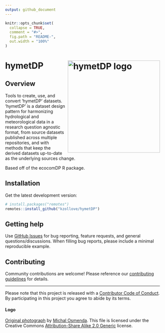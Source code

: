 ```yaml
---
output: github_document
---
```


<!-- README.md is generated from README.Rmd. Please edit that file -->

```r
knitr::opts_chunk$set(
  collapse = TRUE,
  comment = "#>",
  fig.path = "README-",
  out.width = "100%"
)
```

# hymetDP <img src="man/figures/logo.png" align="right" alt="hymetDP logo" height="300" style="float:right; height:300px;" />

<!-- badges: start -->
<!-- badges: end -->
## Overview

Tools to create, use, and convert ‘hymetDP’ datasets. ‘hymetDP’ is a dataset design pattern for harmonizing hydrological and meteorological data in a research question agnostic format, from source datasets published across multiple repositories, and with methods that keep the derived datasets up-to-date as the underlying sources change.

Based off of the ecocomDP R package.

## Installation

Get the latest development version:
```r
# install.packages("remotes")
remotes::install_github("kzollove/hymetDP")
```

## Getting help

Use [GitHub Issues](https://github.com/kzollove/hymetDP/issues) for bug reporting, feature requests, and general questions/discussions. When filling bug reports, please include a minimal reproducible example.

## Contributing

Community contributions are welcome! Please reference our [contributing guidelines](https://github.com/kzollove/hymetDP/blob/master/CONTRIBUTING.md) for details.

-----

Please note that this project is released with a [Contributor Code of Conduct](https://github.com/kzollove/hymetDP/blob/master/CODE_OF_CONDUCT.md). By participating in this project you agree to abide by its terms.

#### Logo
[Original photograph](https://www.flickr.com/photos/michalo/2437693238/) by [Michal Osmenda](https://www.flickr.com/people/97006177@N00). This file is licensed under the Creative Commons [Attribution-Share Alike 2.0 Generic](https://creativecommons.org/licenses/by-sa/2.0/deed.en) license. 
